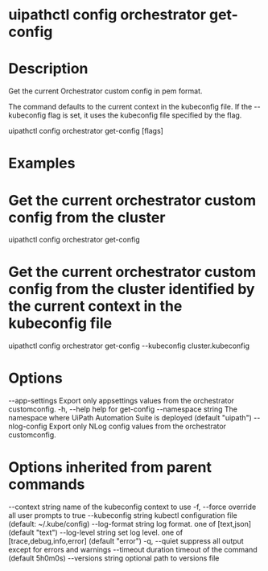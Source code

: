 ﻿# uipathctl config orchestrator get-config

# Description

Get the current Orchestrator custom config in pem format.

The command defaults to the current context in the kubeconfig file. If the --kubeconfig flag is set, it uses the kubeconfig file specified by the flag.

uipathctl config orchestrator get-config [flags]

# Examples

# Get the current orchestrator custom config from the cluster
uipathctl config orchestrator get-config
        
# Get the current orchestrator custom config from the cluster identified by the current context in the kubeconfig file
uipathctl config orchestrator get-config --kubeconfig cluster.kubeconfig

# Options

--app-settings       Export only appsettings values from the orchestrator customconfig.
  -h, --help               help for get-config
      --namespace string   The namespace where UiPath Automation Suite is deployed (default "uipath")
      --nlog-config        Export only NLog config values from the orchestrator customconfig.

# Options inherited from parent commands

--context string      name of the kubeconfig context to use
  -f, --force               override all user prompts to true
      --kubeconfig string   kubectl configuration file (default: ~/.kube/config)
      --log-format string   log format. one of [text,json] (default "text")
      --log-level string    set log level. one of [trace,debug,info,error] (default "error")
  -q, --quiet               suppress all output except for errors and warnings
      --timeout duration    timeout of the command (default 5h0m0s)
      --versions string     optional path to versions file
